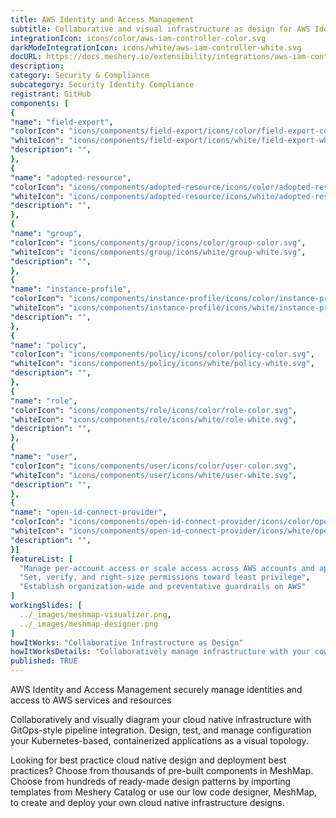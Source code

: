 ```yaml
---
title: AWS Identity and Access Management
subtitle: Collaborative and visual infrastructure as design for AWS Identity and Access Management
integrationIcon: icons/color/aws-iam-controller-color.svg
darkModeIntegrationIcon: icons/white/aws-iam-controller-white.svg
docURL: https://docs.meshery.io/extensibility/integrations/aws-iam-controller
description: 
category: Security & Compliance
subcategory: Security Identity Compliance
registrant: GitHub
components: [
{
"name": "field-export",
"colorIcon": "icons/components/field-export/icons/color/field-export-color.svg",
"whiteIcon": "icons/components/field-export/icons/white/field-export-white.svg",
"description": "",
},
{
"name": "adopted-resource",
"colorIcon": "icons/components/adopted-resource/icons/color/adopted-resource-color.svg",
"whiteIcon": "icons/components/adopted-resource/icons/white/adopted-resource-white.svg",
"description": "",
},
{
"name": "group",
"colorIcon": "icons/components/group/icons/color/group-color.svg",
"whiteIcon": "icons/components/group/icons/white/group-white.svg",
"description": "",
},
{
"name": "instance-profile",
"colorIcon": "icons/components/instance-profile/icons/color/instance-profile-color.svg",
"whiteIcon": "icons/components/instance-profile/icons/white/instance-profile-white.svg",
"description": "",
},
{
"name": "policy",
"colorIcon": "icons/components/policy/icons/color/policy-color.svg",
"whiteIcon": "icons/components/policy/icons/white/policy-white.svg",
"description": "",
},
{
"name": "role",
"colorIcon": "icons/components/role/icons/color/role-color.svg",
"whiteIcon": "icons/components/role/icons/white/role-white.svg",
"description": "",
},
{
"name": "user",
"colorIcon": "icons/components/user/icons/color/user-color.svg",
"whiteIcon": "icons/components/user/icons/white/user-white.svg",
"description": "",
},
{
"name": "open-id-connect-provider",
"colorIcon": "icons/components/open-id-connect-provider/icons/color/open-id-connect-provider-color.svg",
"whiteIcon": "icons/components/open-id-connect-provider/icons/white/open-id-connect-provider-white.svg",
"description": "",
}]
featureList: [
  "Manage per-account access or scale access across AWS accounts and applications",
  "Set, verify, and right-size permissions toward least privilege",
  "Establish organization-wide and preventative guardrails on AWS"
]
workingSlides: [
  ../_images/meshmap-visualizer.png,
  ../_images/meshmap-designer.png
]
howItWorks: "Collaborative Infrastructure as Design"
howItWorksDetails: "Collaboratively manage infrastructure with your coworkers synchronously sharing the same designs."
published: TRUE
---
```


<p>
  AWS Identity and Access Management securely manage identities and access to AWS services and
  resources
</p>
<p>
  Collaboratively and visually diagram your cloud native infrastructure with GitOps-style pipeline
  integration. Design, test, and manage configuration your Kubernetes-based, containerized
  applications as a visual topology.
</p>
<p>
  Looking for best practice cloud native design and deployment best practices? Choose from thousands
  of pre-built components in MeshMap. Choose from hundreds of ready-made design patterns by
  importing templates from Meshery Catalog or use our low code designer, MeshMap, to create and
  deploy your own cloud native infrastructure designs.
</p>
